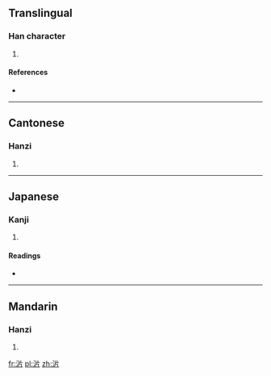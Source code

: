 ==Translingual==

===Han character===
{{Han char|rn=85|rad=水|as=04|sn=7|four=3212<sub>7</sub>|canj=水中中中 (ELLL), X水中中中 (XELLL)}}

# {{defn|Han|sort=水04}}

====References====
* {{Han ref|kx=0612.040|dkj=17218|dj=1005.080|hdz=31567.020|uh=6C9C|ud=27804|bh=CB58|bd=52056}}

----

==Cantonese==

===Hanzi===
{{yue-hanzi|jyut=|y=pun3}}

# {{defn|lang=yue|sort=水04}}

----

==Japanese==

===Kanji===
{{ja-kanji|grade=|rs=水04}}

# {{defn|lang=ja|sort=水04}}

====Readings====
* {{ja-readings|on=[[はん]] (han)|kun=}}

----

==Mandarin==

===Hanzi===
{{cmn-hanzi|pin=[[pàn]] ([[pan4]])|wg=p'an<sup>4</sup>}}

# {{defn|lang=cmn|sort=水04}}

[[fr:沜]]
[[pl:沜]]
[[zh:沜]]